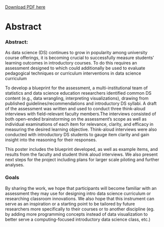 

<a href="https://github.com/evandragich/thesis-work/raw/main/docs/Exploring-Data-Science-Education--From-Tutorials-to-Assessment.pdf">Download PDF here</a>

# Abstract {.unnumbered}

### Abstract:

As data science (DS) continues to grow in popularity among university course offerings, it is becoming crucial to successfully measure students' learning outcomes in introductory courses. To do this requires an assessment designed to which could additionally be used to evaluate pedagogical techniques or curriculum interventions in data science curriculum

To develop a blueprint for the assessment, a multi-institutional team of statistics and data science education researchers identified common DS content (e.g., data wrangling, interpreting visualizations), drawing from published guidelines/recommendations and introductory DS syllabi. A draft of the assessment was written and used to conduct three think-aloud interviews with field-relevant faculty members.The interviews consisted of both open-ended brainstorming on the assessment's scope as well as individual examinations of each item for relevance, clarity, and efficacy in measuring the desired learning objective. Think-aloud interviews were also conducted with introductory DS students to gauge item clarity and gain insight into the reasoning for their responses.

This poster includes the blueprint developed, as well as example items, and results from the faculty and student think aloud interviews. We also present next steps for the project including plans for larger scale piloting and further analyses.

### Goals

By sharing the work, we hope that participants will become familiar with an assessment they may use for designing intro data science curriculum or researching classroom innovations. We also hope that this instrument can serve as an inspiration or a starting point to be tailored by future researchers more specifically to their courses or to another discipline (eg. by adding more programming concepts instead of data visualization to better serve a computing-focused introductory data science class, etc.)

